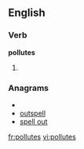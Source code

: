 
==English==

===Verb===
'''pollutes'''

# {{third-person singular of|[[pollute]]}}

===Anagrams===
* {{alphagram|ellopstu}}
* [[outspell#English|outspell]]
* [[spell out#English|spell out]]

[[fr:pollutes]]
[[vi:pollutes]]